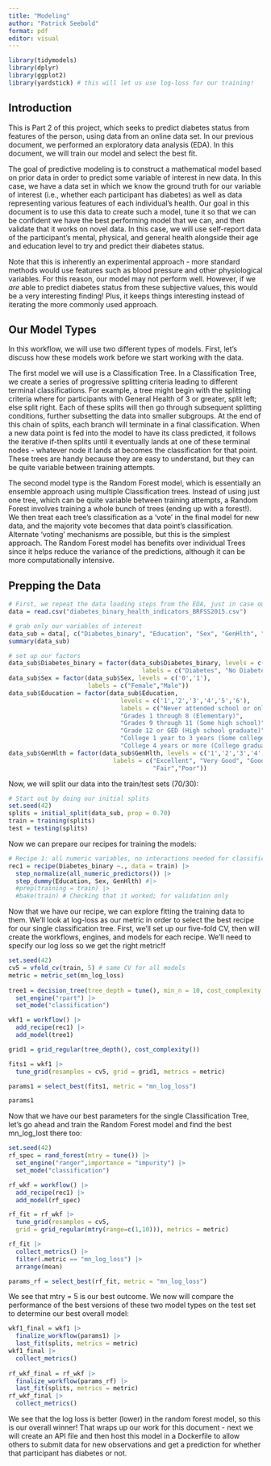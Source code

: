 ```yaml
---
title: "Modeling"
author: "Patrick Seebold"
format: pdf
editor: visual
---
```


```r
library(tidymodels)
library(dplyr)
library(ggplot2)
library(yardstick) # this will let us use log-loss for our training!
```

## Introduction

This is Part 2 of this project, which seeks to predict diabetes status from features of the person, using data from an online data set. In our previous document, we performed an exploratory data analysis (EDA). In this document, we will train our model and select the best fit.

The goal of predictive modeling is to construct a mathematical model based on prior data in order to predict some variable of interest in new data. In this case, we have a data set in which we know the ground truth for our variable of interest (i.e., whether each participant has diabetes) as well as data representing various features of each individual's health. Our goal in this document is to use this data to create such a model, tune it so that we can be confident we have the best performing model that we can, and then validate that it works on novel data. In this case, we will use self-report data of the participant's mental, physical, and general health alongside their age and education level to try and predict their diabetes status.

Note that this is inherently an experimental approach - more standard methods would use features such as blood pressure and other physiological variables. For this reason, our model may not perform well. However, if we *are* able to predict diabetes status from these subjective values, this would be a very interesting finding! Plus, it keeps things interesting instead of iterating the more commonly used approach.

## Our Model Types

In this workflow, we will use two different types of models. First, let's discuss how these models work before we start working with the data.

The first model we will use is a Classification Tree. In a Classification Tree, we create a series of progressive splitting criteria leading to different terminal classifications. For example, a tree might begin with the splitting criteria where for participants with General Health of 3 or greater, split left; else split right. Each of these splits will then go through subsequent splitting conditions, further subsetting the data into smaller subgroups. At the end of this chain of splits, each branch will terminate in a final classification. When a new data point is fed into the model to have its class predicted, it follows the iterative if-then splits until it eventually lands at one of these terminal nodes - whatever node it lands at becomes the classification for that point. These trees are handy because they are easy to understand, but they can be quite variable between training attempts.

The second model type is the Random Forest model, which is essentially an ensemble approach using multiple Classification trees. Instead of using just one tree, which can be quite variable between training attempts, a Random Forest involves training a whole bunch of trees (ending up with a forest!). We then treat each tree's classification as a 'vote' in the final model for new data, and the majority vote becomes that data point's classification. Alternate 'voting' mechanisms are possible, but this is the simplest approach. The Random Forest model has benefits over individual Trees since it helps reduce the variance of the predictions, although it can be more computationally intensive.

## Prepping the Data

```r
# First, we repeat the data loading steps from the EDA, just in case our user didn't already run that document and get the data into the workspace:
data = read.csv("diabetes_binary_health_indicators_BRFSS2015.csv")

# grab only our variables of interest
data_sub = data[, c("Diabetes_binary", "Education", "Sex", "GenHlth", "MentHlth", "PhysHlth")]
summary(data_sub)

# set up our factors
data_sub$Diabetes_binary = factor(data_sub$Diabetes_binary, levels = c('1','0'),
                                     labels = c("Diabetes", "No Diabetes"))
data_sub$Sex = factor(data_sub$Sex, levels = c('0','1'),
                      labels = c("Female","Male"))
data_sub$Education = factor(data_sub$Education, 
                               levels = c('1','2','3','4','5','6'),
                               labels = c("Never attended school or only kindergarten",
                               "Grades 1 through 8 (Elementary)",
                               "Grades 9 through 11 (Some high school)",
                               "Grade 12 or GED (High school graduate)",
                               "College 1 year to 3 years (Some college or technical school)",
                               "College 4 years or more (College graduate)"))
data_sub$GenHlth = factor(data_sub$GenHlth, levels = c('1','2','3','4','5'),
                             labels = c("Excellent", "Very Good", "Good",
                                        "Fair","Poor"))
```

Now, we will split our data into the train/test sets (70/30):

```r
# Start out by doing our initial splits
set.seed(42)
splits = initial_split(data_sub, prop = 0.70) 
train = training(splits)
test = testing(splits)
```

Now we can prepare our recipes for training the models:

```r
# Recipe 1: all numeric variables, no interactions needed for classificaiton
rec1 = recipe(Diabetes_binary ~., data = train) |>
  step_normalize(all_numeric_predictors()) |>
  step_dummy(Education, Sex, GenHlth) #|>
  #prep(training = train) |>
  #bake(train) # Checking that it worked; for validation only
```

Now that we have our recipe, we can explore fitting the training data to them. We'll look at log-loss as our metric in order to select the best recipe for our single classification tree. First, we'll set up our five-fold CV, then will create the workflows, engines, and models for each recipe. We'll need to specify our log loss so we get the right metric!f

```r
set.seed(42)
cv5 = vfold_cv(train, 5) # same CV for all models
metric = metric_set(mn_log_loss)
  
tree1 = decision_tree(tree_depth = tune(), min_n = 10, cost_complexity = tune()) |>
  set_engine("rpart") |>
  set_mode("classification")

wkf1 = workflow() |>
  add_recipe(rec1) |>
  add_model(tree1)

grid1 = grid_regular(tree_depth(), cost_complexity())

fits1 = wkf1 |>
  tune_grid(resamples = cv5, grid = grid1, metrics = metric)

params1 = select_best(fits1, metric = "mn_log_loss")

params1
```

Now that we have our best parameters for the single Classification Tree, let's go ahead and train the Random Forest model and find the best mn_log_lost there too:

```r
set.seed(42)
rf_spec = rand_forest(mtry = tune()) |>
  set_engine("ranger",importance = "impurity") |>
  set_mode("classification")

rf_wkf = workflow() |>
  add_recipe(rec1) |>
  add_model(rf_spec)

rf_fit = rf_wkf |>
  tune_grid(resamples = cv5,
  grid = grid_regular(mtry(range=c(1,10))), metrics = metric)

rf_fit |>
  collect_metrics() |>
  filter(.metric == "mn_log_loss") |>
  arrange(mean)

params_rf = select_best(rf_fit, metric = "mn_log_loss")
```

We see that mtry = 5 is our best outcome. We now will compare the performance of the best versions of these two model types on the test set to determine our best overall model:

```r
wkf1_final = wkf1 |>
  finalize_workflow(params1) |>
  last_fit(splits, metrics = metric)
wkf1_final |>
  collect_metrics()
  
rf_wkf_final = rf_wkf |>
  finalize_workflow(params_rf) |>
  last_fit(splits, metrics = metric)
rf_wkf_final |>
  collect_metrics()
```

We see that the log loss is better (lower) in the random forest model, so this is our overall winner! That wraps up our work for this document - next we will create an API file and then host this model in a Dockerfile to allow others to submit data for new observations and get a prediction for whether that participant has diabetes or not.
